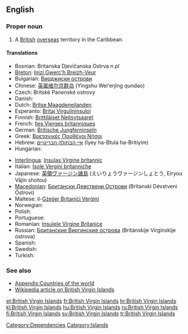 ==English==
{{wikipedia}}

===Proper noun===
{{en-proper noun|sg=[[British]] [[Virgin Islands]]}}

# A [[British]] [[overseas]] territory in the Caribbean.

====Translations====
{{trans-top|a British overseas territory in the Caribbean}}
* Bosnian: Britanska Djevičanska Ostrva ''n pl''
* [[Breton]]: [[Inizi Gwerc'h Breizh-Veur]]
* Bulgarian: [[Вирджиски острови]]
* Chinese: [[英属维尔京群岛]] (Yingshu Wei'erjing qundao)
* Czech: Britské Panenské ostrovy  {{p}}
* Danish: {{t|da|Britiske Jomfruøer}}
* Dutch: [[Britse Maagdeneilanden]]
* Esperanto: [[Britaj Virgulininsuloj]]
* Finnish: [[Brittiläiset Neitsytsaaret]]
* French: [[Iles Vierges britanniques]]
* German: [[Britische Jungferninseln]]
* Greek: [[Βρετανικές Παρθένοι Νήσοι]]
* Hebrew: [[איי הבתולה הבריטיים]] (Iyey ha-Btula ha-Britiyim)
* Hungarian: {{t+|hu|Brit Virgin-szigetek}}
{{trans-mid}}
* [[Interlingua]]: [[Insulas Virgine britannic]]
* Italian: [[Isole Vergini britanniche]]
* Japanese: [[英領ヴァージン諸島]] (えいりょうヴァージンしょとう, Eiryou Vājin shotou)
* [[Macedonian]]: [[Британски Девствени Острови]] (Brítanski Dévstveni Óstrovi) {{p}}
* Maltese: il-[[Gżejjer Britaniċi Verġini]]
* Norwegian: {{t|no|Britiske Jomfruøyer}}
* Polish: {{t+|pl|Brytyjskie Wyspy Dziewicze|p}}
* Portuguese: {{t+|pt|Ilhas Virgens Britânicas}}
* Romanian: [[Insulele Virgine Britanice]]
* Russian: [[Бритaнскиe Виргинские острова]] (Brit&aacute;nskije Virg&iacute;nskije &oacute;strova)
* Spanish: {{t+|es|Islas Vírgenes Británicas}}
* Swedish: {{t+|sv|Brittiska Jungfruöarna}}
* Turkish: {{t|tr|Birleşik Krallık Virgin Adaları}}
{{trans-bottom}}

===See also===
* [[Appendix:Countries of the world]]
* [[w:British Virgin Islands|Wikipedia article on British Virgin Islands]]

[[Category:Dependencies]]
[[Category:Islands]]

[[et:British Virgin Islands]]
[[fr:British Virgin Islands]]
[[hr:British Virgin Islands]]
[[kl:British Virgin Islands]]
[[hu:British Virgin Islands]]
[[ru:British Virgin Islands]]
[[fi:British Virgin Islands]]
[[sv:British Virgin Islands]]
[[tr:British Virgin Islands]]